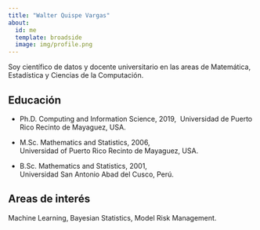 ```yaml
---
title: "Walter Quispe Vargas"
about: 
  id: me
  template: broadside
  image: img/profile.png
---
```


:::{#me}

Soy científico de datos y docente universitario en las areas de Matemática, Estadística y Ciencias de la Computación.

## Educación

- Ph.D. Computing and Information Science, 2019, \ Universidad de Puerto Rico Recinto de Mayaguez, USA.

- M.Sc. Mathematics and Statistics, 2006, <br /> Universidad of Puerto Rico Recinto de Mayaguez, USA.

- B.Sc. Mathematics and Statistics, 2001, <br />  Universidad San Antonio Abad del Cusco, Perú.

## Areas de interés

Machine Learning, Bayesian Statistics, Model Risk Management.

:::

